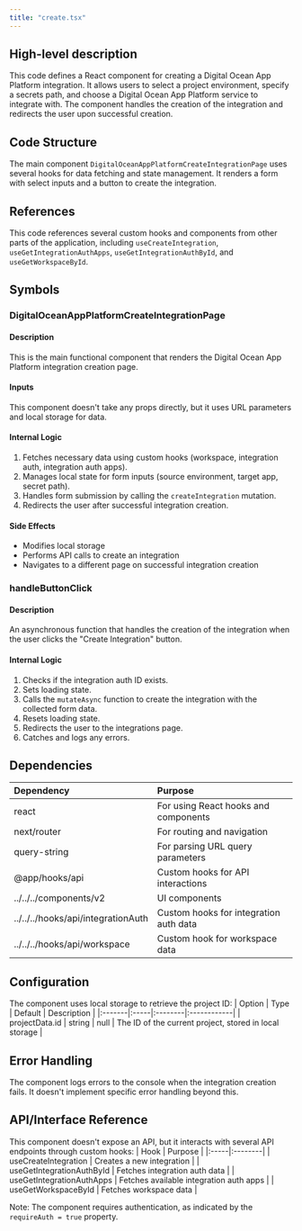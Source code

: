 ```yaml
---
title: "create.tsx"
---
```


## High-level description
This code defines a React component for creating a Digital Ocean App Platform integration. It allows users to select a project environment, specify a secrets path, and choose a Digital Ocean App Platform service to integrate with. The component handles the creation of the integration and redirects the user upon successful creation.

## Code Structure
The main component `DigitalOceanAppPlatformCreateIntegrationPage` uses several hooks for data fetching and state management. It renders a form with select inputs and a button to create the integration.

## References
This code references several custom hooks and components from other parts of the application, including `useCreateIntegration`, `useGetIntegrationAuthApps`, `useGetIntegrationAuthById`, and `useGetWorkspaceById`.

## Symbols

### DigitalOceanAppPlatformCreateIntegrationPage
#### Description
This is the main functional component that renders the Digital Ocean App Platform integration creation page.

#### Inputs
This component doesn't take any props directly, but it uses URL parameters and local storage for data.

#### Internal Logic
1. Fetches necessary data using custom hooks (workspace, integration auth, integration auth apps).
2. Manages local state for form inputs (source environment, target app, secret path).
3. Handles form submission by calling the `createIntegration` mutation.
4. Redirects the user after successful integration creation.

#### Side Effects
- Modifies local storage
- Performs API calls to create an integration
- Navigates to a different page on successful integration creation

### handleButtonClick
#### Description
An asynchronous function that handles the creation of the integration when the user clicks the "Create Integration" button.

#### Internal Logic
1. Checks if the integration auth ID exists.
2. Sets loading state.
3. Calls the `mutateAsync` function to create the integration with the collected form data.
4. Resets loading state.
5. Redirects the user to the integrations page.
6. Catches and logs any errors.

## Dependencies
| Dependency | Purpose |
|:-----------|:--------|
| react | For using React hooks and components |
| next/router | For routing and navigation |
| query-string | For parsing URL query parameters |
| @app/hooks/api | Custom hooks for API interactions |
| ../../../components/v2 | UI components |
| ../../../hooks/api/integrationAuth | Custom hooks for integration auth data |
| ../../../hooks/api/workspace | Custom hook for workspace data |

## Configuration
The component uses local storage to retrieve the project ID:
| Option | Type | Default | Description |
|:-------|:-----|:--------|:------------|
| projectData.id | string | null | The ID of the current project, stored in local storage |

## Error Handling
The component logs errors to the console when the integration creation fails. It doesn't implement specific error handling beyond this.

## API/Interface Reference
This component doesn't expose an API, but it interacts with several API endpoints through custom hooks:
| Hook | Purpose |
|:-----|:--------|
| useCreateIntegration | Creates a new integration |
| useGetIntegrationAuthById | Fetches integration auth data |
| useGetIntegrationAuthApps | Fetches available integration auth apps |
| useGetWorkspaceById | Fetches workspace data |

Note: The component requires authentication, as indicated by the `requireAuth = true` property.